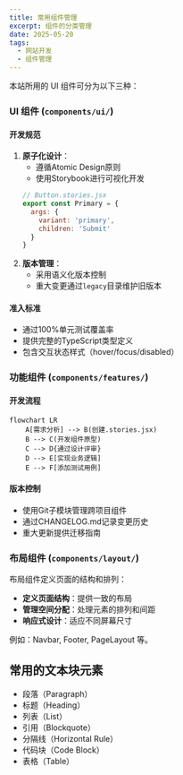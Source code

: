 ---
title: 常用组件管理
excerpt: 组件的分类管理
date: 2025-05-20
tags:
  - 网站开发
  - 组件管理
---

本站所用的 UI 组件可分为以下三种：

### UI 组件 (`components/ui/`)

#### 开发规范
1. **原子化设计**：
   - 遵循Atomic Design原则
   - 使用Storybook进行可视化开发
   ```jsx
   // Button.stories.jsx
   export const Primary = {
     args: {
       variant: 'primary',
       children: 'Submit'
     }
   }
   ```
2. **版本管理**：
   - 采用语义化版本控制
   - 重大变更通过`legacy`目录维护旧版本

#### 准入标准
- 通过100%单元测试覆盖率
- 提供完整的TypeScript类型定义
- 包含交互状态样式（hover/focus/disabled）

### 功能组件 (`components/features/`)

#### 开发流程
```mermaid
flowchart LR
    A[需求分析] --> B(创建.stories.jsx)
    B --> C(开发组件原型)
    C --> D{通过设计评审}
    D --> E[实现业务逻辑]
    E --> F[添加测试用例]
```

#### 版本控制
- 使用Git子模块管理跨项目组件
- 通过CHANGELOG.md记录变更历史
- 重大更新提供迁移指南

### 布局组件 (`components/layout/`)

布局组件定义页面的结构和排列：

- **定义页面结构**：提供一致的布局
- **管理空间分配**：处理元素的排列和间距
- **响应式设计**：适应不同屏幕尺寸

例如：Navbar, Footer, PageLayout 等。

## 常用的文本块元素

- 段落（Paragraph）
- 标题（Heading）
- 列表（List）
- 引用（Blockquote）
- 分隔线（Horizontal Rule）
- 代码块（Code Block）
- 表格（Table）
